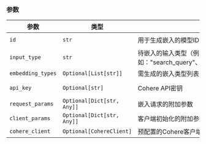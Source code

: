 ### 参数

| 参数 | 类型 | 描述 | 默认值 |
|-----------|------|-------------|---------|
| `id` | `str` | 用于生成嵌入的模型ID | `"embed-english-v3.0"` |
| `input_type` | `str` | 待嵌入的输入类型（例如："search_query"、"classification"、"clustering"） | `"search_query"` |
| `embedding_types` | `Optional[List[str]]` | 需生成的嵌入类型列表 | `None` |
| `api_key` | `Optional[str]` | Cohere API密钥 | 环境变量 `COHERE_API_KEY` |
| `request_params` | `Optional[Dict[str, Any]]` | 嵌入请求的附加参数 | `None` |
| `client_params` | `Optional[Dict[str, Any]]` | 客户端初始化的附加参数 | `None` |
| `cohere_client` | `Optional[CohereClient]` | 预配置的Cohere客户端 | `None` |